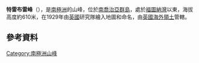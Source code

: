 {{coord|54|7|S|36|45|W|display=title}}

'''特雷布雷峰'''（{{lang-en|Treble Peak}}），是[[南極洲|南極洲]]的山峰，位於[[南喬治亞群島|南喬治亞群島]]，處於[[福圖納灣|福圖納灣]]以東，海拔高度約610米，在1929年由[[英國|英國]]研究隊繪入地圖和命名，由[[英國海外領土|英國海外領土]]管轄。

==參考資料==
{{usgs-gazetteer}}

{{Antarctica-geo-stub}}
[[Category:南極洲山峰|Category:南極洲山峰]]